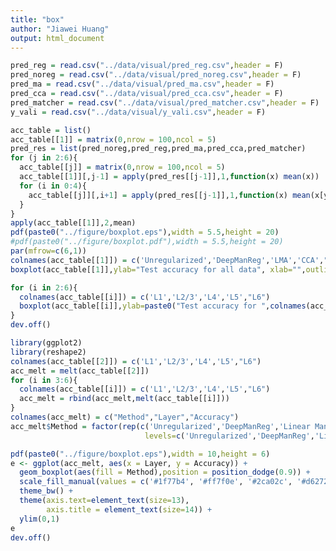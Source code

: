 ---
title: "box"
author: "Jiawei Huang"
output: html_document
---

```{r}
pred_reg = read.csv("../data/visual/pred_reg.csv",header = F)
pred_noreg = read.csv("../data/visual/pred_noreg.csv",header = F)
pred_ma = read.csv("../data/visual/pred_ma.csv",header = F)
pred_cca = read.csv("../data/visual/pred_cca.csv",header = F)
pred_matcher = read.csv("../data/visual/pred_matcher.csv",header = F)
y_vali = read.csv("../data/visual/y_vali.csv",header = F)
```

```{r}
acc_table = list()
acc_table[[1]] = matrix(0,nrow = 100,ncol = 5)
pred_res = list(pred_noreg,pred_reg,pred_ma,pred_cca,pred_matcher)
for (j in 2:6){
  acc_table[[j]] = matrix(0,nrow = 100,ncol = 5)
  acc_table[[1]][,j-1] = apply(pred_res[[j-1]],1,function(x) mean(x))
  for (i in 0:4){
    acc_table[[j]][,i+1] = apply(pred_res[[j-1]],1,function(x) mean(x[y_vali[,1] == i]))    
  }
}
apply(acc_table[[1]],2,mean)
pdf(paste0("../figure/boxplot.eps"),width = 5.5,height = 20)
#pdf(paste0("../figure/boxplot.pdf"),width = 5.5,height = 20)
par(mfrow=c(6,1))
colnames(acc_table[[1]]) = c('Unregularized','DeepManReg','LMA','CCA',"Matcher")
boxplot(acc_table[[1]],ylab="Test accuracy for all data", xlab="",outline =F,col ="white",ylim = c(0,1))

for (i in 2:6){
  colnames(acc_table[[i]]) = c('L1','L2/3','L4','L5',"L6")
  boxplot(acc_table[[i]],ylab=paste0("Test accuracy for ",colnames(acc_table[[1]])[i-1]," method"), xlab="",outline =F,col ="white",ylim = c(0,1))
}
dev.off()

library(ggplot2)
library(reshape2)
colnames(acc_table[[2]]) = c('L1','L2/3','L4','L5',"L6")
acc_melt = melt(acc_table[[2]])
for (i in 3:6){
  colnames(acc_table[[i]]) = c('L1','L2/3','L4','L5',"L6")
  acc_melt = rbind(acc_melt,melt(acc_table[[i]]))
}
colnames(acc_melt) = c("Method","Layer","Accuracy")
acc_melt$Method = factor(rep(c('Unregularized','DeepManReg','Linear Manifold Alignment','Canonical-correlation analysis',"Matcher"),rep(500,5)),
                              levels=c('Unregularized','DeepManReg','Linear Manifold Alignment','Canonical-correlation analysis',"Matcher"))
```

```{r}
pdf(paste0("../figure/boxplot.eps"),width = 10,height = 6)
e <- ggplot(acc_melt, aes(x = Layer, y = Accuracy)) + 
  geom_boxplot(aes(fill = Method),position = position_dodge(0.9)) +
  scale_fill_manual(values = c('#1f77b4', '#ff7f0e', '#2ca02c', '#d62728', '#9467bd')) +
  theme_bw() +
  theme(axis.text=element_text(size=13),
        axis.title = element_text(size=14)) +
  ylim(0,1)
e
dev.off()
```



